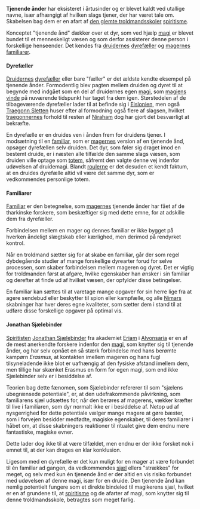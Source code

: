 {{title:Tjenende ånd}}
{{author:Laura Holmegaard}}
{{timestamp:2011-01-20T12:58:43Z}}
{{copyright:Tjenende ånd}}
'''Tjenende ånder''' har eksisteret i årtusinder og er blevet kaldt ved utallige navne, især afhængigt af hvilken slags tjener, der har været tale om. Skabelsen bag dem er en afart af [[De glemte troldmandsskoler|den glemte troldmandsskoler]] [[spiritisme]].

Konceptet "tjenende ånd" dækker over et dyr, som ved hjælp [[magi]] er blevet bundet til et menneskeligt væsen og som derfor assisterer denne person i forskellige henseender. Det kendes fra [[druide]]rnes [[dyrefælle|dyrefæller]] og [[mager|magernes]] [[familiar|familiarer]].

====Dyrefæller====
[[Druide]]rnes [[dyrefælle|dyrefæller]] eller bare "fæller" er det ældste kendte eksempel på tjenende ånder. Formodentlig blev pagten mellem druiden og dyret til at begynde med indgået som en del af druidernes egen [[magi]], som [[magiens vinde]] på nuværende tidspunkt har taget fra dem igen. Størstedelen af de tilbageværende dyrefæller lader til at befinde sig i [[Eislonien]], men også [[Traegonn Sletten]] huser efter al formodning også flere af slagsen, hvilket [[traegonner|traegonnernes]] forhold til resten af [[Niraham]] dog har gjort det besværligt at bekræfte.

En dyrefælle er en druides ven i ånden frem for druidens tjener. I modsætning til en [[familiar]], som er [[mager|magernes]] version af en tjenende ånd, opsøger dyrefællen selv druiden. Det dyr, som føler sig draget imod en bestemt druide, er i næsten alle tilfælde den samme slags væsen, som druiden ville optage som [[totem]], såfremt den valgte denne vej indenfor udøvelsen af druidemagi. Blandt [[rouler|roulerne]] er det desuden et kendt faktum, at en druides dyrefælle altid vil være det samme dyr, som er vedkommendes personlige totem.

====Familiarer====
[[Familiar]] er den betegnelse, som [[mager|magernes]] tjenende ånder har fået af de tharkinske forskere, som beskæftiger sig med dette emne, for at adskille dem fra dyrefæller.

Forbindelsen mellem en mager og dennes familiar er ikke bygget på hverken åndeligt slægtskab eller kærlighed, men derimod på rendyrket kontrol.

Når en troldmand sætter sig for at skabe en familiar, går der som regel dybdegående studier af mange forskellige dyrearter forud for selve processen, som skaber forbindelsen mellem mageren og dyret. Det er vigtig for troldmanden først at afgøre, hvilke egenskaber han ønsker i sin familiar og derefter at finde ud af hvilket væsen, der opfylder disse betingelser.

En familiar kan sættes til at varetage mange opgaver for sin herre lige fra at agere sendebud eller beskytter til spion eller kampfælle, og alle [[Nimar|Nimars]] skabninger har hver deres egne kvaliteter, som sætter dem i stand til at udføre disse forskellige opgaver på optimal vis.

====Jonathan Sjælebinder====
[[Spiritist|Spiritisten]] [[Jonathan Sjælebinder]] fra akademiet [[Eriam]] i [[Alvonsaria]] er en af de mest anerkendte forskere indenfor den [[magi]], som knytter sig til tjenende ånder, og har selv opnået en så stærk forbindelse med hans berømte kampørn ''Erasmus'', at kontakten imellem mageren og hans fugl tilsyneladende ikke blot er uafhængig af den fysiske afstand imellem dem, men tillige har skænket Erasmus en form for egen magi, som end ikke Sjælebinder selv er i besiddelse af.

Teorien bag dette fænomen, som Sjælebinder refererer til som "sjælens ubegrænsede potentiale", er, at den udefrakommende påvirkning, som familiarens sjæl udsættes for, når den berøres af magerens, vækker kræfter til live i familiaren, som dyr normalt ikke er i besiddelse af. Netop ud af nysgerrighed for dette potentiale vælger mange magere at gøre bæster, som i forvejen besidder medfødte, magiske egenskaber, til deres familiarer i håbet om, at disse skabningers reaktioner til ritualet give dem endnu mere fantastiske, magiske evner.

Dette lader dog ikke til at være tilfældet, men endnu er der ikke forsket nok i emnet til, at der kan drages en klar konklusion.

Ligesom med en dyrefælle er det kun muligt for en mager at være forbundet til én familiar ad gangen, da vedkommendes [[sjæl]] ellers "strækkes" for meget, og selv med kun én tjenende ånd er der altid en vis risiko forbundet med udøvelsen af denne magi, især for en druide. Den tjenende ånd kan nemlig potentielt fungere som et direkte bindeled til magikerens sjæl, hvilket er en af grundene til, at [[spiritisme]] og de afarter af magi, som knytter sig til denne troldmandsskole, betragtes som meget farlig.